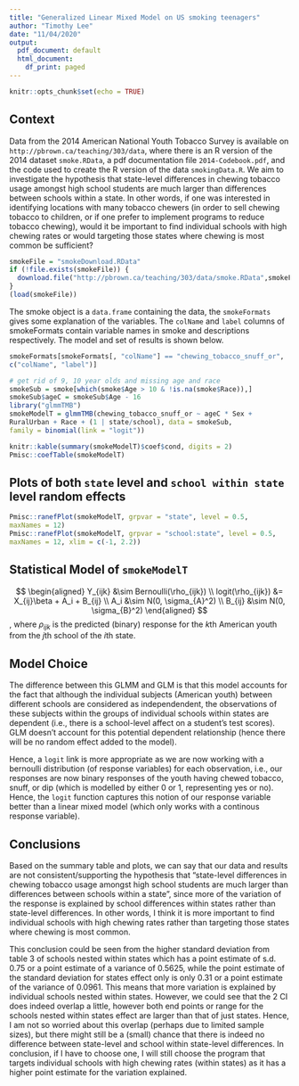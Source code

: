 ```yaml
---
title: "Generalized Linear Mixed Model on US smoking teenagers"
author: "Timothy Lee"
date: "11/04/2020"
output:
  pdf_document: default
  html_document:
    df_print: paged
---
```


```r
knitr::opts_chunk$set(echo = TRUE)
```

## Context
Data from the 2014 American National Youth Tobacco Survey is available on `http://pbrown.ca/teaching/303/data`, where there is an R version of the 2014 dataset `smoke.RData`, a pdf documentation file `2014-Codebook.pdf`, and the code used to create the R version of the data `smokingData.R`. We aim to investigate the hypothesis that state-level differences in chewing tobacco usage amongst high school students are much larger than differences between schools within a state. In other words, if one was interested in identifying locations with many tobacco chewers (in order to sell chewing tobacco to children, or if one prefer to implement programs to reduce tobacco chewing), would it be important to find individual schools with high chewing rates or would  targeting those states where chewing is most common be sufficient? 


```r
smokeFile = "smokeDownload.RData"
if (!file.exists(smokeFile)) {
  download.file("http://pbrown.ca/teaching/303/data/smoke.RData",smokeFile)
}
(load(smokeFile))
```
The smoke object is a `data.frame` containing the data, the `smokeFormats` gives some explanation of the variables. The `colName` and `label` columns of smokeFormats contain variable names in smoke and descriptions respectively. The model and set of results is shown below.

```r
smokeFormats[smokeFormats[, "colName"] == "chewing_tobacco_snuff_or",
c("colName", "label")]

# get rid of 9, 10 year olds and missing age and race
smokeSub = smoke[which(smoke$Age > 10 & !is.na(smoke$Race)),]
smokeSub$ageC = smokeSub$Age - 16
library("glmmTMB")
smokeModelT = glmmTMB(chewing_tobacco_snuff_or ~ ageC * Sex +
RuralUrban + Race + (1 | state/school), data = smokeSub,
family = binomial(link = "logit"))

knitr::kable(summary(smokeModelT)$coef$cond, digits = 2)
Pmisc::coefTable(smokeModelT)
```

## Plots of both `state` level and `school within state` level random effects
```r
Pmisc::ranefPlot(smokeModelT, grpvar = "state", level = 0.5,
maxNames = 12)
Pmisc::ranefPlot(smokeModelT, grpvar = "school:state", level = 0.5,
maxNames = 12, xlim = c(-1, 2.2))
```

## Statistical Model of `smokeModelT`
$$
\begin{aligned}
Y_{ijk} &\sim Bernoulli(\rho_{ijk}) \\
logit(\rho_{ijk}) &= X_{ij}\beta + A_i + B_{ij} \\
A_i &\sim N(0, \sigma_{A}^2) \\
B_{ij} &\sim N(0, \sigma_{B}^2) 
\end{aligned}
$$
, where $\rho_{ijk}$ is the predicted (binary) response for the $k$th American youth from the $j$th school of the $i$th state.  

## Model Choice
The difference between this GLMM and GLM is that this model accounts for the fact that although the individual subjects (American youth) between different schools are considered as independendent, the observations of these subjects within the groups of individual schools within states are dependent (i.e., there is a school-level affect on a student's test scores). GLM doesn't account for this potential dependent relationship (hence there will be no random effect added to the model).

Hence, a `logit` link is more appropriate as we are now working with a bernoulli distribution (of response variables) for each observation, i.e., our responses are now binary responses of the youth having chewed tobacco, snuff, or dip (which is modelled by either 0 or 1, representing yes or no). Hence, the `logit` function captures this notion of our response variable better than a linear mixed model (which only works with a continous response variable).


## Conclusions
Based on the summary table and plots, we can say that our data and results are not consistent/supporting the hypothesis that "state-level differences in chewing tobacco usage amongst high school students are much larger than differences between schools within a state", since more of the variation of the response is explained by school differences within states rather than state-level differences. In other words, I think it is more important to find individual schools with high chewing rates rather than targeting those states where chewing is most common.  

This conclusion could be seen from the higher standard deviation from table 3 of schools nested within states which has a point estimate of s.d. 0.75 or a point estimate of a variance of 0.5625, while the point estimate of the standard deviation for states effect only is only 0.31 or a point estimate of the variance of 0.0961. This means that more variation is explained by individual schools nested within states. However, we could see that the 2 CI does indeed overlap a little, however both end points or range for the schools nested within states effect are larger than that of just states. Hence, I am not so worried about this overlap (perhaps due to limited sample sizes), but there might still be a (small) chance that there is indeed no difference between state-level and school within state-level differences. In conclusion, if I have to choose one, I will still choose the program that targets individual schools with high chewing rates (within states) as it has a higher point estimate for the variation explained. 







